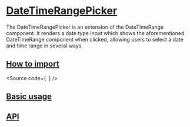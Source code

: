 

<Meta of={Stories} />

# [DateTimeRangePicker](#datetimerangepicker)

The DateTimeRangePicker is an extension of the DateTimeRange component.
It renders a date type input which shows the aforementioned DateTimeRange component when clicked, allowing users to select a date and time range in several ways.

## [How to import](#how-to-import)

<Source
  code={`
`}
/>

## [Basic usage](#basic-usage)

<Canvas of={Stories.Base} />

## [API](#api)

<ArgTypes of={Stories} />
